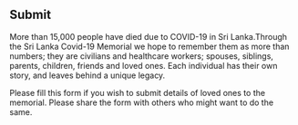 <Head>
    <title>Submit</title>
</Head>

## Submit

More than 15,000 people have died due to COVID-19 in Sri Lanka.Through the Sri Lanka Covid-19 Memorial we hope to remember them as more than numbers; they are civilians and healthcare workers; spouses, siblings, parents, children, friends and loved ones. Each individual has their own story, and leaves behind a unique legacy.

Please fill this form if you wish to submit details of loved ones to the memorial. Please share the form with others who might want to do the same.

<SubmissionForm />